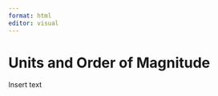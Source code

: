 ```yaml
---
format: html
editor: visual
---
```


# Units and Order of Magnitude {#sec-units-and-order-of-magnitude}

Insert text
